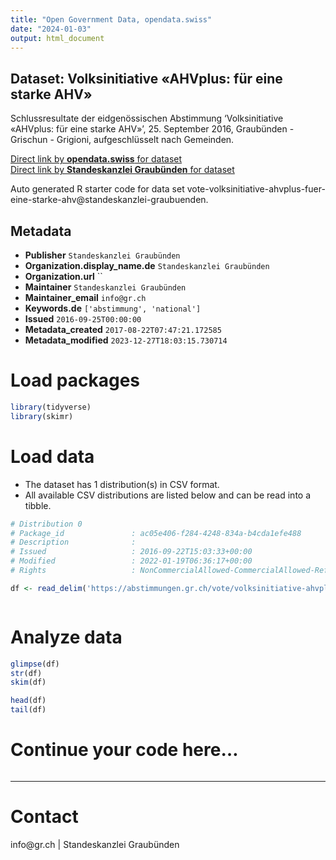 ```yaml
---
title: "Open Government Data, opendata.swiss"
date: "2024-01-03"
output: html_document
---
```


## Dataset: Volksinitiative «AHVplus: für eine starke AHV»

Schlussresultate der eidgenössischen Abstimmung 'Volksinitiative «AHVplus: für eine starke AHV»', 25. September 2016, Graubünden - Grischun - Grigioni, aufgeschlüsselt nach Gemeinden.

[Direct link by **opendata.swiss** for dataset](https://opendata.swiss/de/dataset/volksinitiative-ahvplus-fur-eine-starke-ahv)<br>
[Direct link by **Standeskanzlei Graubünden** for dataset](https://abstimmungen.gr.ch/vote/volksinitiative-ahvplus-fuer-eine-starke-ahv/data)

Auto generated R starter code for data set vote-volksinitiative-ahvplus-fuer-eine-starke-ahv@standeskanzlei-graubuenden.

## Metadata

- **Publisher** `Standeskanzlei Graubünden`
- **Organization.display_name.de** `Standeskanzlei Graubünden`
- **Organization.url** ``
- **Maintainer** `Standeskanzlei Graubünden`
- **Maintainer_email** `info@gr.ch`
- **Keywords.de** `['abstimmung', 'national']`
- **Issued** `2016-09-25T00:00:00`
- **Metadata_created** `2017-08-22T07:47:21.172585`
- **Metadata_modified** `2023-12-27T18:03:15.730714`


# Load packages

```r

library(tidyverse)
library(skimr)

```

# Load data

-   The dataset has 1 distribution(s) in CSV format.
-   All available CSV distributions are listed below and can be read into a tibble.

```r

# Distribution 0
# Package_id               : ac05e406-f284-4248-834a-b4cda1efe488
# Description              : 
# Issued                   : 2016-09-22T15:03:33+00:00
# Modified                 : 2022-01-19T06:36:17+00:00
# Rights                   : NonCommercialAllowed-CommercialAllowed-ReferenceRequired

df <- read_delim('https://abstimmungen.gr.ch/vote/volksinitiative-ahvplus-fuer-eine-starke-ahv/data-csv')



```

# Analyze data

```r

glimpse(df)
str(df)
skim(df)

head(df)
tail(df)

```

# Continue your code here...

```r

```

------------------------------------------------------------------------

# Contact

info@gr.ch | Standeskanzlei Graubünden
